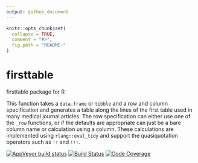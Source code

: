 ```yaml
---
output: github_document
---
```


<!-- README.md is generated from README.Rmd. Please edit that file -->

```r
knitr::opts_chunk$set(
  collapse = TRUE,
  comment = "#>",
  fig.path = "README-"
)
```

# firsttable
firsttable package for R

This function takes a `data.frame` or `tibble` and a row and column specification and generates
a table along the lines of the first table used in many medical journal articles. The row
specification can either use one of the `_row` functions, or if the defaults are appropriate
can just be a bare column name or calculation using a column. These calculations are implemented
using `rlang::eval_tidy` and support the quasiquotation operators such as `!!` and
`!!!`.

<!-- badges: start -->
[![AppVeyor build status](https://ci.appveyor.com/api/projects/status/github/NikNakk/firsttable?branch=main&svg=true)](https://ci.appveyor.com/project/NikNakk/firsttable)
[![Build Status](https://travis-ci.org/NikNakk/firsttable.svg?branch=master)](https://travis-ci.org/NikNakk/firsttable)
[![Code Coverage](https://codecov.io/gh/NikNakk/firsttable/branch/master/graph/badge.svg)](https://codecov.io/github/NikNakk/firsttable?branch=master)
<!-- badges: end -->
